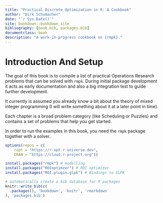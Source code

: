 ```yaml
--- 
title: "Practical Discrete Optimization in R: A Cookbook"
author: "Dirk Schumacher"
date: "`r Sys.Date()`"
site: bookdown::bookdown_site
bibliography: [book.bib, packages.bib]
documentclass: book
description: "A work-in-progress cookbook on {rmpk}."
---
```


# Introduction And Setup

The goal of this book is to compile a list of practical Operations Research problems that can be solved with `rmpk`. During initial package development it acts as early documentation and also a big integration test to guide further development.

It currently is assumed you already know a bit about the theory of mixed integer programming (I will write something about it at a later point in time).

Each chapter is a broad problem category (like Scheduling or Puzzles) and contains a set of problems that help you get started.

In order to run the examples in this book, you need the `rmpk` package together with a solver.

```r
options(repos = c(
    ropt = "https://r-opt.r-universe.dev",
    CRAN = "https://cloud.r-project.org"))

install.packages("rmpk") # modelling
install.packages("ROIoptimzer") # ROI optimizer
install.packages("ROI.plugin.glpk") # Bindings to GLPK
```



```r
# automatically create a bib database for R packages
knitr::write_bib(c(
  .packages(), 'bookdown', 'knitr', 'rmarkdown'
), 'packages.bib')
```
